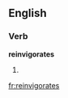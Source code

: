 ==English==

===Verb===
'''reinvigorates'''

# {{third-person singular of|[[reinvigorate]]}}

[[fr:reinvigorates]]